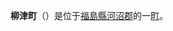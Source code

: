 {{unreferenced|time=2011-08-01T04:15:43+00:00}}
{{日本町村|
自治體名=柳津|
町村=町|
圖像=[[File:Bridge_over_the_Tadami_River.jpg|240px]]|
圖像說明=[[瑞光寺橋|瑞光寺橋]]、[[觀月橋|觀月橋]]與[[圓藏寺|圓藏寺]]（[[會津三十三觀音|會津三十三觀音]]番外）|
町村章=|
日文原名=柳津町|
平假名=やないづまち|
羅馬字拼音=Yanaizu-machi|
都道府縣=福島縣|
支廳=|
郡=河沼郡|
編號=07423-3|
面積=176.07|
邊界未定=|
人口=4,378|
統計時間=2007年8月1日|
自治體=[[會津美里町|會津美里町]]、[[昭和村_(福島縣)|昭和村]]、[[三島町|三島町]]、[[金山町_(福島縣)|金山町]]、[[西會津町|西會津町]]、[[會津坂下町|會津坂下町]]|
樹=[[柳|柳]]|
花=[[桐|桐]]|
鳥=|
其他象徵物=|
其他象徵=|
郵遞區號=969-7201|
所在地=河沼郡柳津町大字柳津字下平乙234番地|
電話號碼=241-42-2111|
外部連結=http://www.town.yanaizu.fukushima.jp/|
經度=|
緯度=|
地圖=|
註記=
}}
'''柳津町'''（{{jpn|j=柳津町|hg=やないづまち|rm=Yanaizu machi|f=y}}）是位于[[福島縣|福島縣]][[河沼郡|河沼郡]]的一[[町|町]]。

{{福島縣}}

{{Authority control}}
{{日本地理小作品}}